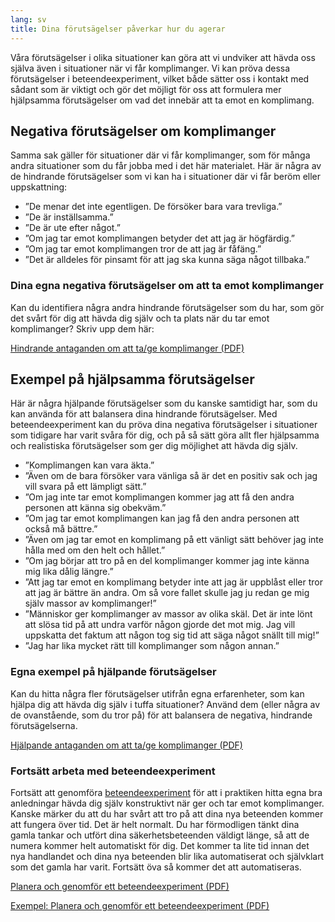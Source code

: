 ```yaml
---
lang: sv
title: Dina förutsägelser påverkar hur du agerar
---
```


Våra förutsägelser i olika situationer kan göra att vi undviker att
hävda oss själva även i situationer när vi får komplimanger. Vi kan
pröva dessa förutsägelser i beteendeexperiment, vilket både sätter oss i
kontakt med sådant som är viktigt och gör det möjligt för oss att
formulera mer hjälpsamma förutsägelser om vad det innebär att ta emot en
komplimang.

## Negativa förutsägelser om komplimanger

Samma sak gäller för situationer där vi får komplimanger, som för många
andra situationer som du får jobba med i det här materialet. Här är några av
de hindrande förutsägelser som vi kan ha i situationer där vi får beröm
eller uppskattning:

-   ”De menar det inte egentligen. De försöker bara vara trevliga.”
-   ”De är inställsamma.”
-   ”De är ute efter något.”
-   ”Om jag tar emot komplimangen betyder det att jag är högfärdig.”
-   ”Om jag tar emot komplimangen tror de att jag är fåfäng.”
-   ”Det är alldeles för pinsamt för att jag ska kunna säga något
    tillbaka.”

### Dina egna negativa förutsägelser om att ta emot komplimanger

Kan du identifiera några andra hindrande förutsägelser som du har, som
gör det svårt för dig att hävda dig själv och ta plats när du tar emot
komplimanger? Skriv upp dem här:

::: {.content-visible when-format="html"}
[Hindrande antaganden om att ta/ge komplimanger (PDF)](forms/100respekt-hindrande-antaganden-hantera-komplimanger.pdf)
:::
\xqrform{Hindrande antaganden om att ta/ge komplimanger (PDF)}{forms/100respekt-hindrande-antaganden-hantera-komplimanger.pdf}

## Exempel på hjälpsamma förutsägelser

Här är några hjälpande förutsägelser som du kanske samtidigt har, som du
kan använda för att balansera dina hindrande förutsägelser. Med
beteendeexperiment kan du pröva dina negativa förutsägelser i
situationer som tidigare har varit svåra för dig, och på så sätt göra
allt fler hjälpsamma och realistiska förutsägelser som ger dig möjlighet
att hävda dig själv.

-   ”Komplimangen kan vara äkta.”
-   ”Även om de bara försöker vara vänliga så är det en positiv sak och
    jag vill svara på ett lämpligt sätt.”
-   ”Om jag inte tar emot komplimangen kommer jag att få den andra
    personen att känna sig obekväm.”
-   ”Om jag tar emot komplimangen kan jag få den andra personen att
    också må bättre.”
-   ”Även om jag tar emot en komplimang på ett vänligt sätt behöver jag
    inte hålla med om den helt och hållet.”
-   ”Om jag börjar att tro på en del komplimanger kommer jag inte känna
    mig lika dålig längre.”
-   ”Att jag tar emot en komplimang betyder inte att jag är uppblåst
    eller tror att jag är bättre än andra. Om så vore fallet skulle jag
    ju redan ge mig själv massor av komplimanger!”
-   ”Människor ger komplimanger av massor av olika skäl. Det är inte
    lönt att slösa tid på att undra varför någon gjorde det mot mig. Jag
    vill uppskatta det faktum att någon tog sig tid att säga något
    snällt till mig!”
-   ”Jag har lika mycket rätt till komplimanger som någon annan.”

### Egna exempel på hjälpande förutsägelser

Kan du hitta några fler förutsägelser utifrån egna erfarenheter, som kan
hjälpa dig att hävda dig själv i tuffa situationer? Använd dem (eller
några av de ovanstående, som du tror på) för att balansera de negativa,
hindrande förutsägelserna.

::: {.content-visible when-format="html"}
[Hjälpande antaganden om att ta/ge komplimanger (PDF)](forms/100respekt-hjalpande-antaganden-hantera-komplimanger.pdf)
:::
\xqrform{Hjälpande antaganden om att ta/ge komplimanger (PDF)}{forms/100respekt-hjalpande-antaganden-hantera-komplimanger.pdf}

### Fortsätt arbeta med beteendeexperiment

Fortsätt att genomföra [beteendeexperiment](3-3.qmd)\xpageref{sec-experimentinstructions} för att i praktiken hitta egna bra anledningar hävda dig själv
konstruktivt när ger och tar emot komplimanger. Kanske märker du att du
har svårt att tro på att dina nya beteenden kommer att fungera över tid.
Det är helt normalt. Du har förmodligen tänkt dina gamla tankar och
utfört dina säkerhetsbeteenden väldigt länge, så att de numera kommer
helt automatiskt för dig. Det kommer ta lite tid innan det nya
handlandet och dina nya beteenden blir lika automatiserat och självklart
som det gamla har varit. Fortsätt öva så kommer det att automatiseras.

::: {.content-visible when-format="html"}
[Planera och genomför ett beteendeexperiment (PDF)](forms/100respekt-beteendeexperiment.pdf)
:::
\xqrform{Planera och genomför ett beteendeexperiment (PDF)}{forms/100respekt-beteendeexperiment.pdf}

::: {.content-visible when-format="html"}
[Exempel: Planera och genomför ett beteendeexperiment (PDF)](forms/100respekt-exempel-beteendeexperiment.pdf) 
:::
\xqrform{Exempel: Planera och genomför ett beteendeexperiment (PDF)}{forms/100respekt-exempel-beteendeexperiment.pdf}